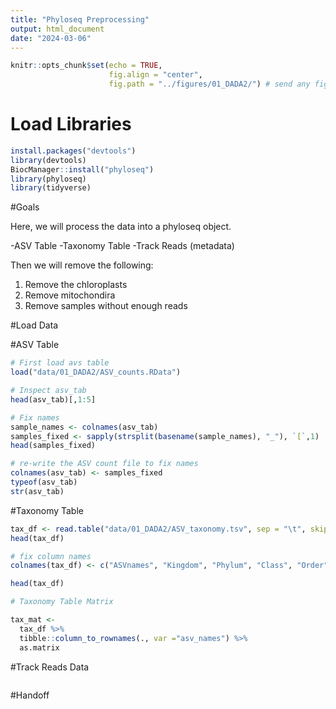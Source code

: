 ```yaml
---
title: "Phyloseq Preprocessing"
output: html_document
date: "2024-03-06"
---
```


```r
knitr::opts_chunk$set(echo = TRUE, 
                      fig.align = "center", 
                      fig.path = "../figures/01_DADA2/") # send any figure output to this folder
```

# Load Libraries

```r
install.packages("devtools")
library(devtools)
BiocManager::install("phyloseq")
library(phyloseq)
library(tidyverse)
```

#Goals
 
 
 Here, we will process the data into a phyloseq object.
 
 -ASV Table 
 -Taxonomy Table
 -Track Reads (metadata)
 
 Then we will remove the following:
 
 1. Remove the chloroplasts
 2. Remove mitochondira
 3. Remove samples without enough reads
 
 #Load Data
 
 #ASV Table 
```r
# First load avs table 
load("data/01_DADA2/ASV_counts.RData")

# Inspect asv_tab
head(asv_tab)[,1:5]

# Fix names
sample_names <- colnames(asv_tab)
samples_fixed <- sapply(strsplit(basename(sample_names), "_"), `[`,1) 
head(samples_fixed)

# re-write the ASV count file to fix names 
colnames(asv_tab) <- samples_fixed
typeof(asv_tab)
str(asv_tab)
```
 
 #Taxonomy Table
 
```r
tax_df <- read.table("data/01_DADA2/ASV_taxonomy.tsv", sep = "\t", skip = 1)
head(tax_df)

# fix column names 
colnames(tax_df) <- c("ASVnames", "Kingdom", "Phylum", "Class", "Order", "Family", "Genus", "Species", "ASV", "ASVseq")

head(tax_df)

# Taxonomy Table Matrix

tax_mat <- 
  tax_df %>%
  tibble::column_to_rownames(., var ="asv_names") %>%
  as.matrix
```
 
 #Track Reads Data
 
```r

```
 
 
 #Handoff
 
```r

```
 
 